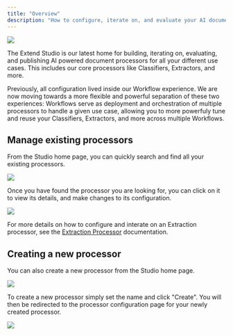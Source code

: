 ```yaml
---
title: "Overview"
description: "How to configure, iterate on, and evaluate your AI document processors in the Extend Studio"
---
```


![](/images/studio/studio_home.png)

The Extend Studio is our latest home for building, iterating on, evaluating, and publishing AI powered document processors for all your different use cases. This includes our core processors like Classifiers, Extractors, and more.

Previously, all configuration lived inside our Workflow experience. We are now moving towards a more flexible and powerful separation of these two experiences: Workflows serve as deployment and orchestration of multiple processors to handle a given use case, allowing you to more powerfuly tune and reuse your Classifiers, Extractors, and more across multiple Workflows.

## Manage existing processors

From the Studio home page, you can quickly search and find all your existing processors.

![](/images/studio/studio_processor_list.png)

Once you have found the processor you are looking for, you can click on it to view its details, and make changes to its configuration.

![](/images/studio/invoice_extractor_overview.png)

For more details on how to configure and interate on an Extraction processor, see the [Extraction Processor](/product-reference/studio/configuring_extraction) documentation.

## Creating a new processor

You can also create a new processor from the Studio home page.

![](/images/studio/create_processor.png)

To create a new processor simply set the name and click "Create". You will then be redirected to the processor configuration page for your newly created processor.

![](/images/studio/create_processor_modal.png)
